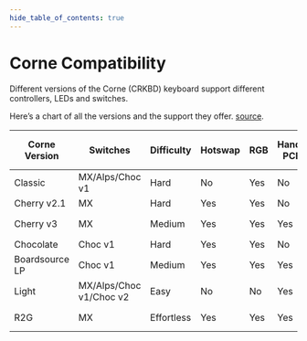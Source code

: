 ```yaml
---
hide_table_of_contents: true
---
```


# Corne Compatibility

Different versions of the Corne (CRKBD) keyboard support different controllers, LEDs and switches.

Here’s a chart of all the versions and the support they offer. [source](https://docs.google.com/spreadsheets/d/1JLh0yxME6ry-PGoPHEyElbthcyuL1NXQGK774J_t8rU/edit).

| Corne Version   | Switches                | Difficulty  | Hotswap | RGB | Handed PCBs | Snappable to 5 Columns | LED           | Controllers       |
|-----------------|-------------------------|-------------|---------|-----|-------------|------------------------|---------------|-------------------|
| Classic         | MX/Alps/Choc v1         | Hard        | No      | Yes | No          | Yes                    | Mini Only     | Pro Micro         |
| Cherry v2.1     | MX                      | Hard        | Yes     | Yes | No          | Yes                    | Mini Only     | Pro Micro         |
| Cherry v3       | MX                      | Medium      | Yes     | Yes | Yes         | No                     | Mini-E/WS2812 | Pro Micro         |
| Chocolate       | Choc v1                 | Hard        | Yes     | Yes | No          | Yes                    | Mini Only     | Pro Micro         |
| Boardsource LP  | Choc v1                 | Medium      | Yes     | Yes | Yes         | No                     | Mini-E/WS2812 | Pro Micro         |
| Light           | MX/Alps/Choc v1/Choc v2 | Easy        | No      | No  | Yes         | Yes                    | N/A           | Pro Micro         |
| R2G             | MX                      | Effortless  | Yes     | Yes | Yes         | No                     | Mini-E/WS2812 | On the PCB "PCBA" |
